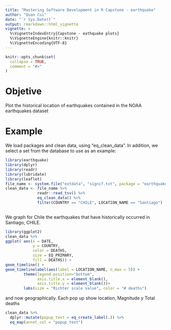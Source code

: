 ```yaml
---
title: "Mastering Software Development in R Capstone - earthquake"
author: "Quan Cui"
date: "`r Sys.Date()`"
output: rmarkdown::html_vignette
vignette: >
  %\VignetteIndexEntry{Capstone - eathquake plots}
  %\VignetteEngine{knitr::knitr}
  %\VignetteEncoding{UTF-8}
---
```


```r
knitr::opts_chunk$set(
  collapse = TRUE,
  comment = "#>"
)
```

# Objetive
Plot the historical location of earthquakes contained in the NOAA earthquakes dataset

# Example

We load packages and clean data, using "eq_clean_data". In addition, we select a set from the database to use as an example:

```r
library(earthquake)
library(dplyr)
library(readr)
library(lubridate)
library(leaflet)
file_name <- system.file("extdata", "signif.txt", package = "earthquake")
clean_data <- file_name %>%
              readr::read_tsv() %>%
              eq_clean_data() %>%
              filter(COUNTRY == "CHILE", LOCATION_NAME == "Santiago")
              
```

We graph for Chile the earthquakes that have historically occurred in Santiago, CHILE.

```r
library(ggplot2)
clean_data %>% 
ggplot( aes(x = DATE, 
            y = COUNTRY, 
            color = DEATHS, 
            size = EQ_PRIMARY, 
            fill = DEATHS)) + 
geom_timeline() +
geom_timelinelabel(aes(label = LOCATION_NAME, n_max = 5)) + 
        theme(legend.position="bottom",
              axis.title.x = element_blank(),
              axis.title.y = element_blank())+
        labs(size = "Richter scale value", color = "# deaths")
```

and now geographically. Each pop up show location, Magnitude y Total deaths

```r
clean_data %>%  
  dplyr::mutate(popup_text = eq_create_label(.)) %>% 
  eq_map(annot_col = "popup_text")
```
